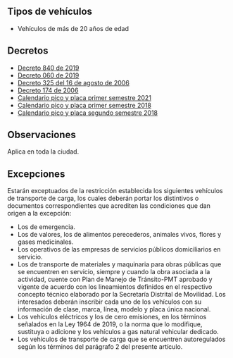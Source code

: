 ## Tipos de vehículos

- Vehículos de más de 20 años de edad

## Decretos

- [Decreto 840 de 2019](http://www.andi.com.co/Uploads/Decreto%20840%202019.pdf)
- [Decreto 060 de 2019](https://es.scribd.com/document/400064441/Decreto-060-de-2019#fullscreen)
- [Decreto 325 del 16 de agosto de 2006](http://www.alcaldiabogota.gov.co/sisjur/normas/Norma1.jsp?i=21050)
- [Decreto 174 de 2006](http://www.alcaldiabogota.gov.co/sisjur/normas/Norma1.jsp?i=56330)
- [Calendario pico y placa primer semestre 2021](/bogota/calendario-pico-y-placa-primer-semestre-2021.pdf)
- [Calendario pico y placa primer semestre 2018](/bogota/calendario-pico-y-placa-primer-semestre-2018.pdf)
- [Calendario pico y placa segundo semestre 2018](/bogota/calendario-pico-y-placa-segundo-semestre-2018.pdf)

## Observaciones

Aplica en toda la ciudad.

## Excepciones

Estarán exceptuados de la restricción establecida los siguientes vehículos de transporte de carga, los cuales deberán portar los distintivos o documentos correspondientes que acrediten las condiciones que dan origen a la excepción:

- Los de emergencia.
- Los de valores, los de alimentos perecederos, animales vivos, flores y gases medicinales.
- Los operativos de las empresas de servicios públicos domiciliarios en servicio.
- Los de transporte de materiales y maquinaria para obras públicas que se encuentren en servicio, siempre y cuando la obra asociada a la actividad, cuente con Plan de Manejo de Tránsito-PMT aprobado y vigente de acuerdo con los lineamientos definidos en el respectivo concepto técnico elaborado por la Secretaría Distrital de Movilidad. Los interesados deberán inscribir cada uno de los vehículos con su información de clase, marca, línea, modelo y placa única nacional.
- Los vehículos eléctricos y los de cero emisiones, en los términos señalados en la Ley 1964 de 2019, o la norma que lo modifique, sustituya o adicione y los vehículos a gas natural vehicular dedicado.
- Los vehículos de transporte de carga que se encuentren autoregulados según los términos del parágrafo 2 del presente artículo.
